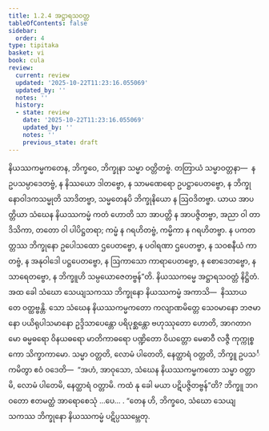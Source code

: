 ```yaml
---
title: 1.2.4 အဋ္ဌာရသဝတ္တ
tableOfContents: false
sidebar:
  order: 4
type: tipitaka
basket: vi
book: cula
review:
  current: review
  updated: '2025-10-22T11:23:16.055069'
  updated_by: ''
  notes: ''
  history:
  - state: review
    date: '2025-10-22T11:23:16.055069'
    updated_by: ''
    notes: ''
    previous_state: draft
---
```



<ReviewStatus review={frontmatter.review} showDetails={true} />

<HypothesisAnnotation frontmatter={frontmatter} />

<DynamicBreadcrumb />

<Division number="16" book="cula" e="ch" v="4" p="19">

<Paragraph number="100" book="cula">
နိယဿကမ္မကတေန, ဘိက္ခဝေ, ဘိက္ခုနာ သမ္မာ ဝတ္တိတဗ္ဗံ. တတြာယံ သမ္မာဝတ္တနာ—  န ဥပသမ္ပာဒေတဗ္ဗံ, န နိဿယော ဒါတဗ္ဗော, န သာမဏေရော ဥပဋ္ဌာပေတဗ္ဗော, န ဘိက္ခုနောဝါဒကသမ္မုတိ သာဒိတဗ္ဗာ, သမ္မတေနပိ ဘိက္ခုနိယော န ဩဝဒိတဗ္ဗာ. ယာယ အာပတ္တိယာ သံဃေန နိယဿကမ္မံ ကတံ ဟောတိ သာ အာပတ္တိ န အာပဇ္ဇိတဗ္ဗာ, အညာ ဝါ တာဒိသိကာ, တတော ဝါ ပါပိဋ္ဌတရာ; ကမ္မံ န ဂရဟိတဗ္ဗံ, ကမ္မိကာ န ဂရဟိတဗ္ဗာ. န ပကတတ္တဿ ဘိက္ခုနော ဥပေါသထော ဌပေတဗ္ဗော, န ပဝါရဏာ ဌပေတဗ္ဗာ, န သဝစနီယံ ကာတဗ္ဗံ, န အနုဝါဒေါ ပဋ္ဌပေတဗ္ဗော, န ဩကာသော ကာရာပေတဗ္ဗော, န စောဒေတဗ္ဗော, န သာရေတဗ္ဗော, န ဘိက္ခူဟိ သမ္ပယောဇေတဗ္ဗန်”တိ.

</Paragraph>
</Division>

<Paragraph number="101" type="center" book="cula">
နိယဿကမ္မေ အဋ္ဌာရသဝတ္တံ နိဋ္ဌိတံ.


</Paragraph>

<Division number="17" book="cula" e="ch" v="4" p="19">

<Paragraph number="102" book="cula">
အထ ခေါ သံဃော သေယျသကဿ ဘိက္ခုနော နိယဿကမ္မံ အကာသိ—  နိဿာယ တေ ဝတ္ထဗ္ဗန္တိ. သော သံဃေန နိယဿကမ္မကတော ကလျာဏမိတ္တေ သေဝမာနော ဘဇမာနော ပယိရုပါသမာနော ဥဒ္ဒိသာပေန္တော ပရိပုစ္ဆန္တော ဗဟုဿုတော ဟောတိ, အာဂတာဂမော ဓမ္မဓရော ဝိနယဓရော မာတိကာဓရော ပဏ္ဍိတော ဝိယတ္တော မေဓာဝီ လဇ္ဇီ ကုက္ကုစ္စကော သိက္ခာကာမော. သမ္မာ ဝတ္တတိ, လောမံ ပါတေတိ, နေတ္ထာရံ ဝတ္တတိ, ဘိက္ခူ ဥပသင်္ကမိတွာ ဧဝံ ဝဒေတိ—  “အဟံ, အာဝုသော, သံဃေန နိယဿကမ္မကတော သမ္မာ ဝတ္တာမိ, လောမံ ပါတေမိ, နေတ္ထာရံ ဝတ္တာမိ. ကထံ နု ခေါ မယာ ပဋိပဇ္ဇိတဗ္ဗန်”တိ? ဘိက္ခူ ဘဂဝတော ဧတမတ္ထံ အာရောစေသုံ …ပေ… . “တေန ဟိ, ဘိက္ခဝေ, သံဃော သေယျသကဿ ဘိက္ခုနော နိယဿကမ္မံ ပဋိပ္ပဿမ္ဘေတု.
</Paragraph>
</Division>